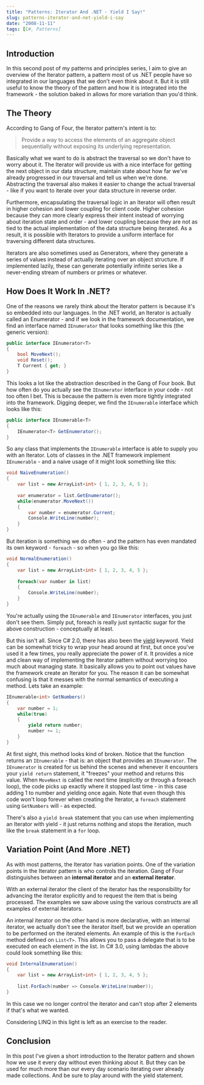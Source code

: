 ```yaml
---
title: "Patterns: Iterator And .NET - Yield I Say!"
slug: patterns-iterator-and-net-yield-i-say
date: "2008-11-11"
tags: [C#, Patterns]
---
```

## Introduction
 
In this second post of my patterns and principles series, I aim to give an overview of the Iterator pattern, a pattern most of us .NET people have so integrated in our languages that we don't even think about it. But it is still useful to know the theory of the pattern and how it is integrated into the framework - the solution baked in allows for more variation than you'd think.
 
## The Theory
 
According to Gang of Four, the Iterator pattern's intent is to:

> Provide a way to access the elements of an aggregate object sequentially without exposing its underlying representation.

Basically what we want to do is abstract the traversal so we don't have to worry about it. The Iterator will provide us with a nice interface for getting the next object in our data structure, maintain state about how far we've already progressed in our traversal and tell us when we're done. Abstracting the traversal also makes it easier to change the actual traversal - like if you want to iterate over your data structure in reverse order.
 
Furthermore, encapsulating the traversal logic in an Iterator will often result in higher cohesion and lower coupling for client code. Higher cohesion because they can more clearly express their intent instead of worrying about iteration state and order - and lower coupling because they are not as tied to the actual implementation of the data structure being iterated. As a result, it is possible with Iterators to provide a uniform interface for traversing different data structures.
 
Iterators are also sometimes used as Generators, where they generate a series of values instead of actually iterating over an object structure. If implemented lazily, these can generate potentially infinite series like a never-ending stream of numbers or primes or whatever.
 
## How Does It Work In .NET?
 
One of the reasons we rarely think about the Iterator pattern is because it's so embedded into our languages. In the .NET world, an Iterator is actually called an Enumerator - and if we look in the framework documentation, we find an interface named `IEnumerator` that looks something like this (the generic version):
 
``` csharp
public interface IEnumerator<T>
{
	bool MoveNext();
	void Reset();
	T Current { get; }
}
```

This looks a lot like the abstraction described in the Gang of Four book. But how often do you actually see the `IEnumerator` interface in your code - not too often I bet. This is because the pattern is even more tightly integrated into the framework. Digging deeper, we find the `IEnumerable` interface which looks like this:

``` csharp
public interface IEnumerable<T>
{
	IEnumerator<T> GetEnumerator();
}
```

So any class that implements the `IEnumerable` interface is able to supply you with an Iterator. Lots of classes in the .NET framework implement `IEnumerable` - and a naive usage of it might look something like this:

``` csharp
void NaiveEnumeration()
{
	var list = new ArrayList<int> { 1, 2, 3, 4, 5 };
	
	var enumerator = list.GetEnumerator();
	while(enumerator.MoveNext()) 
	{
		var number = enumerator.Current;
		Console.WriteLine(number);
	}
}
```

But iteration is something we do often - and the pattern has even mandated its own keyword - `foreach` - so when you go like this:

``` csharp
void NormalEnumeration()
{
	var list = new ArrayList<int> { 1, 2, 3, 4, 5 };
	
	foreach(var number in list)
	{
		Console.WriteLine(number);
	}
}
```

You're actually using the `IEnumerable` and `IEnumerator` interfaces, you just don't see them. Simply put, foreach is really just syntactic sugar for the above construction - conceptually at least.

But this isn't all. Since C# 2.0, there has also been the [yield](http://msdn.microsoft.com/en-us/library/9k7k7cf0.aspx) keyword. Yield can be somewhat tricky to wrap your head around at first, but once you've used it a few times, you really appreciate the power of it. It provides a nice and clean way of implementing the Iterator pattern without worrying too much about managing state. It basically allows you to point out values have the framework create an Iterator for you. The reason it can be somewhat confusing is that it messes with the normal semantics of executing a method. Lets take an example:

``` csharp
IEnumerable<int> GetNumbers()
{
	var number = 1;
	while(true)
	{
		yield return number;
		number += 1;
	}
}
```

At first sight, this method looks kind of broken. Notice that the function returns an `IEnumerable` - that is: an object that provides an `IEnumerator`. The `IEnumerator` is created for us behind the scenes and whenever it encounters your `yield return` statement, it "freezes" your method and returns this value. When `MoveNext` is called the next time (explicitly or through a foreach loop), the code picks up exactly where it stopped last time - in this case adding 1 to number and yielding once again. Note that even though this code won't loop forever when creating the Iterator, a `foreach` statement using `GetNumbers` will - as expected.

There's also a `yield break` statement that you can use when implementing an Iterator with yield - it just returns nothing and stops the iteration, much like the `break` statement in a `for` loop.

## Variation Point (And More .NET)

As with most patterns, the Iterator has variation points. One of the variation points in the Iterator pattern is who controls the iteration. Gang of Four distinguishes between an **internal iterator** and an **external iterator**. 

With an external iterator the client of the iterator has the responsibility for advancing the iterator explicitly and to request the item that is being processed. The examples we saw above using the various constructs are all examples of external iterators.

An internal iterator on the other hand is more declarative, with an internal iterator, we actually don't see the iterator itself, but we provide an operation to be performed on the iterated elements. An example of this is the `ForEach` method defined on `List<T>`. This allows you to pass a delegate that is to be executed on each element in the list. In C# 3.0, using lambdas the above could look something like this:

``` csharp
void InternalEnumeration()
{
	var list = new ArrayList<int> { 1, 2, 3, 4, 5 };
	
	list.ForEach(number => Console.WriteLine(number));
}
```

In this case we no longer control the iterator and can't stop after 2 elements if that's what we wanted.

Considering LINQ in this light is left as an exercise to the reader.

## Conclusion

In this post I've given a short introduction to the Iterator pattern and shown how we use it every day without even thinking about it. But they can be used for much more than our every day scenario iterating over already made collections. And be sure to play around with the yield statement.
